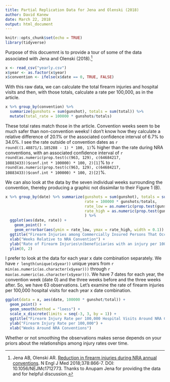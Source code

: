 ```yaml
---
title: Partial Replication Data for Jena and Olenski (2018)
author: David Kanew
date: March 22, 2018
output: html_document
---
```


```r
knitr::opts_chunk$set(echo = TRUE)
library(tidyverse)
```

Purpose of this docuemnt is to provide a tour of some of the data associated with Jena and Olenski (2018).[^1]

```r
x <- read_csv("yearly.csv")
x$year <- as.factor(x$year)
x$convention <- ifelse(x$date == 0, TRUE, FALSE)
```

With this raw data, we can calculate the total firearm injuries and hospital visits and then, with those totals, calculate a rate per 100,000, as in the article.

```r
x %>% group_by(convention) %>% 
  summarize(gunshots = sum(gunshot), totals = sum(total)) %>% 
  mutate(total_rate = 100000 * gunshots/totals)
```
These total rates match those in the article. Convention weeks seem to be much safer than non-convention weeks! I don't know how they calculate a relative difference of 20.1% or the associated confidence interval of 6.7% to 34.0%. I see the rate outside of convention dates as 
`r round((1.48871/1.185288 - 1) * 100, 1)`% higher than the rate during NRA conventions, 
with an associated confidence interval of 
`r round(as.numeric(prop.test(c(963, 129), c(64684217, 10883433))$conf.int * 100000) * 100, 2)[1]`% to
`r round(as.numeric(prop.test(c(963, 129), c(64684217, 10883433))$conf.int * 100000) * 100, 2)[2]`%.

We can also look at the data by the seven individual weeks surrounding the convention, thereby producing a graphic not dissimilar to their Figure 1 (B). 

```r
x %>% group_by(date) %>% summarize(gunshots = sum(gunshot), totals = sum(total), 
                                   rate = 100000 * gunshots/totals, 
                                   rate_low = as.numeric(prop.test(gunshots, totals)$conf.int[1] * 100000),
                                   rate_high = as.numeric(prop.test(gunshots, totals)$conf.int[2] * 100000)
                                   ) %>% 
  ggplot(aes(date, rate)) + 
    geom_point() +
    geom_errorbar(aes(ymin = rate_low, ymax = rate_high, width = 0.1)) +
  ggtitle("Firearm Injuries among Commercially Insured Persons That Occurred on\nDates of National Rifle Association (NRA) Annual Conventions and Control Dates,\n 2007–2015.") +
  xlab("Weeks Relative to NRA Convention") +
  ylab("Rate of Firearm Injuries\n(beneficiaries with an injury per 100,000 persons)") + 
  ylim(0, 2)
```


I prefer to look at the data for each year x date combination separately. We 
have `r length(unique(x$year))` unique years from `r min(as.numeric(as.character(x$year)))` through 
`r max(as.numeric(as.character(x$year)))`. We have 7 dates for each year, the convention week (date 0) and the three weeks before and the three weeks after. So, we have 63 observations. Let's examine the rate of firearm injuries per 100,000 hospital visits for each year x date combination.


```r
ggplot(data = x, aes(date, 100000 * gunshot/total)) + 
  geom_point() +
  geom_smooth(method = "loess") + 
  scale_x_discrete(limits = seq(-3, 3, by = 1)) +
  ggtitle("Firearm Injury Rate per 100,000 Hospital Visits Around NRA Conventions") +
  ylab("Firearm Injury Rate per 100,000") +
  xlab("Weeks Around NRA Conventions")
```

Whether or not smoothing the observations makes sense depends on your priors about the relationships among injury rates over time.

[^1]: Jena AB, Olenski AR. [Reduction in firearm injuries during NRA annual conventions](http://www.nejm.org/doi/full/10.1056/NEJMc1712773). N Engl J Med 2018;378:866-7. DOI: 10.1056/NEJMc1712773. Thanks to Anupam Jena for providing the data and for helpful discussion.
